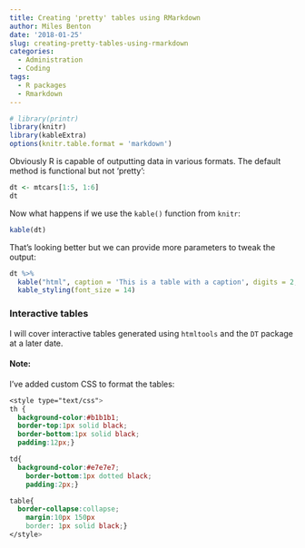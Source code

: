 ```yaml
---
title: Creating 'pretty' tables using RMarkdown
author: Miles Benton
date: '2018-01-25'
slug: creating-pretty-tables-using-rmarkdown
categories:
  - Administration
  - Coding
tags:
  - R packages
  - Rmarkdown
---
```


```r
# library(printr)
library(knitr)
library(kableExtra)
options(knitr.table.format = 'markdown')
```

Obviously R is capable of outputting data in various formats. The default method is functional but not 'pretty':

```r
dt <- mtcars[1:5, 1:6]
dt
```

Now what happens if we use the `kable()` function from `knitr`:

```r
kable(dt)
```

That's looking better but we can provide more parameters to tweak the output:

```r
dt %>% 
  kable("html", caption = 'This is a table with a caption', digits = 2, align = 'c') %>% 
  kable_styling(font_size = 14)
```


### Interactive tables

I will cover interactive tables generated using `htmltools` and the `DT` package at a later date.


#### Note:

I've added custom CSS to format the tables:
```css
<style type="text/css">
th {
  background-color:#b1b1b1;
  border-top:1px solid black;
  border-bottom:1px solid black;
  padding:12px;}

td{
  background-color:#e7e7e7;
	border-bottom:1px dotted black;
	padding:2px;}

table{ 
  border-collapse:collapse;
	margin:10px 150px
	border: 1px solid black;}
</style>
```